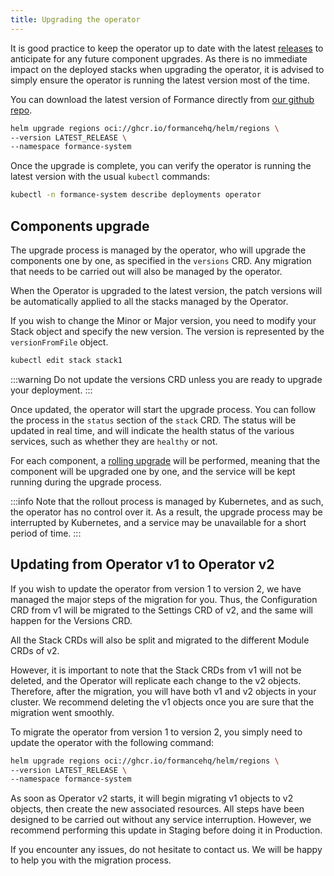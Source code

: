 ```yaml
---
title: Upgrading the operator
---
```


It is good practice to keep the operator up to date with the latest [releases](https://github.com/formancehq/stack/releases) to anticipate for any future component upgrades. As there is no immediate impact on the deployed stacks when upgrading the operator, it is advised to simply ensure the operator is running the latest version most of the time.

You can download the latest version of Formance directly from [our github repo](https://github.com/formancehq/stack/releases).
```bash
helm upgrade regions oci://ghcr.io/formancehq/helm/regions \
--version LATEST_RELEASE \
--namespace formance-system
```

Once the upgrade is complete, you can verify the operator is running the latest version with the usual `kubectl` commands:

```bash
kubectl -n formance-system describe deployments operator
```

## Components upgrade
The upgrade process is managed by the operator, who will upgrade the components one by one, as specified in the `versions` CRD. Any migration that needs to be carried out will also be managed by the operator.

When the Operator is upgraded to the latest version, the patch versions will be automatically applied to all the stacks managed by the Operator.

If you wish to change the Minor or Major version, you need to modify your Stack object and specify the new version. The version is represented by the `versionFromFile` object.

```bash
kubectl edit stack stack1
```

:::warning
Do not update the versions CRD unless you are ready to upgrade your deployment.
:::

Once updated, the operator will start the upgrade process. You can follow the process in the `status` section of the `stack` CRD. The status will be updated in real time, and will indicate the health status of the various services, such as whether they are `healthy` or not.

For each component, a [rolling upgrade](https://kubernetes.io/docs/tutorials/kubernetes-basics/update/update-intro/) will be performed, meaning that the component will be upgraded one by one, and the service will be kept running during the upgrade process.

:::info
Note that the rollout process is managed by Kubernetes, and as such, the operator has no control over it. As a result, the upgrade process may be interrupted by Kubernetes, and a service may be unavailable for a short period of time.
:::



## Updating from Operator v1 to Operator v2

If you wish to update the operator from version 1 to version 2, we have managed the major steps of the migration for you.
Thus, the Configuration CRD from v1 will be migrated to the Settings CRD of v2, and the same will happen for the Versions CRD.

All the Stack CRDs will also be split and migrated to the different Module CRDs of v2.

However, it is important to note that the Stack CRDs from v1 will not be deleted, and the Operator will replicate each change to the v2 objects.
Therefore, after the migration, you will have both v1 and v2 objects in your cluster. We recommend deleting the v1 objects once you are sure that the migration went smoothly.

To migrate the operator from version 1 to version 2, you simply need to update the operator with the following command:

```bash
helm upgrade regions oci://ghcr.io/formancehq/helm/regions \
--version LATEST_RELEASE \
--namespace formance-system
```

As soon as Operator v2 starts, it will begin migrating v1 objects to v2 objects, then create the new associated resources. All steps have been designed to be carried out without any service interruption. However, we recommend performing this update in Staging before doing it in Production.

If you encounter any issues, do not hesitate to contact us. We will be happy to help you with the migration process.